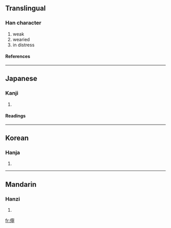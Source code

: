 ==Translingual==
===Han character===
{{Han char|rad=人|as=14|sn=16|four=2322<sub>1</sub>|canj=人十心弓 (OJPN)}}
# weak
# wearied
# in distress
====References====
{{Han ref|kx=0120.100|dkj=01238|dj=0254.030|hdz=10232.050|uh=511C|ud=20764|bh=E8F4|bd=59636}}
----
==Japanese==
===Kanji===
{{ja-kanji|grade=|rs=人14}}
# {{defn|Japanese}}
====Readings====
{{ja-readings|on=[[どう]] (dō), [[にょう]] (nyō)|kun=[[なやむ]] (nayamu), [[よわい]] (yowai)}}
----
==Korean==
===Hanja===
{{ko-hanja|hangeul=녕|rv=nyeong|mr=nyŏng}}
# {{defn|Korean}}
----
==Mandarin==
===Hanzi===
{{cmn-hanzi|pin=[[níng]] (ning2)|wg=ning<sup>2</sup>}}
# {{defn|Mandarin}}

[[fr:儜]]
